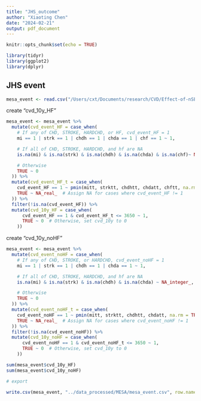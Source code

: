 ```yaml
---
title: "JHS_outcome"
author: "Xiaoting Chen"
date: "2024-02-21"
output: pdf_document
---
```


```r
knitr::opts_chunk$set(echo = TRUE)
```

```r
library(tidyr)
library(ggplot2)
library(dplyr)
```

## JHS event

```r
mesa_event <- read.csv("/Users/cxt/Documents/research/CVD/Effect-of-nSES-on-CVD/Data/MESA/outcomes/event.csv") 
```

create "cvd_10y_HF"
```r
mesa_event <- mesa_event %>%
  mutate(cvd_event_HF = case_when(
    # If any of CHD, STROKE, HARDCHD, or HF, cvd_event_HF = 1
    mi == 1 | strk == 1 | chdh == 1 | chda == 1 | chf == 1 ~ 1,

    # If all of CHD, STROKE, HARDCHD, and hf are NA
    is.na(mi) & is.na(strk) & is.na(chdh) & is.na(chda) & is.na(chf)~ NA_integer_,

    # Otherwise
    TRUE ~ 0
  )) %>%
  mutate(cvd_event_HF_t = case_when(
    cvd_event_HF == 1 ~ pmin(mitt, strktt, chdhtt, chdatt, chftt, na.rm = TRUE),
    TRUE ~ NA_real_  # Assign NA for cases where cvd_event_HF != 1
  )) %>%
  filter(!is.na(cvd_event_HF)) %>%
  mutate(cvd_10y_HF = case_when(
      cvd_event_HF == 1 & cvd_event_HF_t <= 3650 ~ 1,
      TRUE ~ 0  # Otherwise, set cvd_10y to 0
    ))

```


create "cvd_10y_noHF"
```r
mesa_event <- mesa_event %>%
  mutate(cvd_event_noHF = case_when(
    # If any of CHD, STROKE, or HARDCHD, cvd_event_noHF = 1
    mi == 1 | strk == 1 | chdh == 1 | chda == 1 ~ 1,

    # If all of CHD, STROKE, HARDCHD, and hf are NA
    is.na(mi) & is.na(strk) & is.na(chdh) & is.na(chda) ~ NA_integer_,

    # Otherwise
    TRUE ~ 0
  )) %>%
  mutate(cvd_event_noHF_t = case_when(
    cvd_event_noHF == 1 ~ pmin(mitt, strktt, chdhtt, chdatt, na.rm = TRUE),
    TRUE ~ NA_real_  # Assign NA for cases where cvd_event_noHF != 1
  )) %>%
  filter(!is.na(cvd_event_noHF)) %>%
  mutate(cvd_10y_noHF = case_when(
      cvd_event_noHF == 1 & cvd_event_noHF_t <= 3650 ~ 1,
      TRUE ~ 0  # Otherwise, set cvd_10y to 0
    ))

```


```r
sum(mesa_event$cvd_10y_HF)
sum(mesa_event$cvd_10y_noHF)
```

```r
# export 

write.csv(mesa_event, "../data_processed/MESA/mesa_event.csv", row.names = FALSE)

```